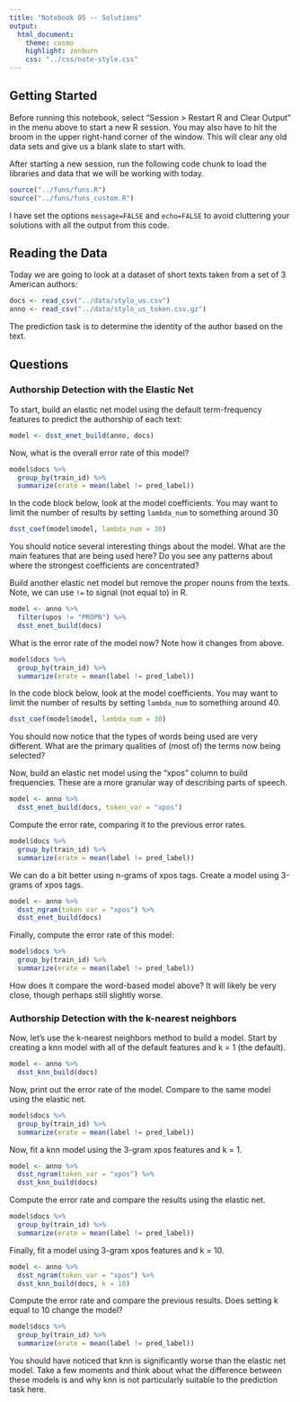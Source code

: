 ```yaml
---
title: "Notebook 05 -- Solutions"
output:
  html_document:
    theme: cosmo
    highlight: zenburn
    css: "../css/note-style.css"
---
```


## Getting Started

Before running this notebook, select "Session > Restart R and Clear Output" in
the menu above to start a new R session. You may also have to hit the broom in
the upper right-hand corner of the window. This will clear any old data sets and
give us a blank slate to start with.

After starting a new session, run the following code chunk to load the
libraries and data that we will be working with today.

```r
source("../funs/funs.R")
source("../funs/funs_custom.R")
```

I have set the options `message=FALSE` and `echo=FALSE` to avoid cluttering
your solutions with all the output from this code.

## Reading the Data

Today we are going to look at a dataset of short texts taken from a set of 3
American authors:

```r
docs <- read_csv("../data/stylo_us.csv")
anno <- read_csv("../data/stylo_us_token.csv.gz")
```

The prediction task is to determine the identity of the author based on the
text.

## Questions

### Authorship Detection with the Elastic Net

To start, build an elastic net model using the default term-frequency features
to predict the authorship of each text:

```r
model <- dsst_enet_build(anno, docs)
```

Now, what is the overall error rate of this model?

```r
model$docs %>%
  group_by(train_id) %>%
  summarize(erate = mean(label != pred_label))
```

In the code block below, look at the model coefficients. You may want to limit
the number of results by setting `lambda_num` to something around 30

```r
dsst_coef(model$model, lambda_num = 30)
```

You should notice several interesting things about the model. What are the main
features that are being used here? Do you see any patterns about where the
strongest coefficients are concentrated?

Build another elastic net model but remove the proper nouns from the texts.
Note, we can use `!=` to signal (not equal to) in R.

```r
model <- anno %>%
  filter(upos != "PROPN") %>%
  dsst_enet_build(docs)
```

What is the error rate of the model now? Note how it changes from above.

```r
model$docs %>%
  group_by(train_id) %>%
  summarize(erate = mean(label != pred_label))
```

In the code block below, look at the model coefficients. You may want to limit
the number of results by setting `lambda_num` to something around 40.

```r
dsst_coef(model$model, lambda_num = 30)
```

You should now notice that the types of words being used are very different.
What are the primary qualities of (most of) the terms now being selected?

Now, build an elastic net model using the "xpos" column to build frequencies.
These are a more granular way of describing parts of speech.

```r
model <- anno %>%
  dsst_enet_build(docs, token_var = "xpos")
```

Compute the error rate, comparing it to the previous error rates.

```r
model$docs %>%
  group_by(train_id) %>%
  summarize(erate = mean(label != pred_label))
```

We can do a bit better using n-grams of xpos tags. Create a model using 3-grams
of xpos tags.

```r
model <- anno %>%
  dsst_ngram(token_var = "xpos") %>%
  dsst_enet_build(docs)
```

Finally, compute the error rate of this model:

```r
model$docs %>%
  group_by(train_id) %>%
  summarize(erate = mean(label != pred_label))
```

How does it compare the word-based model above? It will likely be very close,
though perhaps still slightly worse.

### Authorship Detection with the k-nearest neighbors

Now, let's use the k-nearest neighbors method to build a model. Start by
creating a knn model with all of the default features and k = 1 (the default).

```r
model <- anno %>%
  dsst_knn_build(docs)
```

Now, print out the error rate of the model. Compare to the same model using
the elastic net.

```r
model$docs %>%
  group_by(train_id) %>%
  summarize(erate = mean(label != pred_label))
```

Now, fit a knn model using the 3-gram xpos features and k = 1.

```r
model <- anno %>%
  dsst_ngram(token_var = "xpos") %>%
  dsst_knn_build(docs)
```

Compute the error rate and compare the results using the elastic net.

```r
model$docs %>%
  group_by(train_id) %>%
  summarize(erate = mean(label != pred_label))
```

Finally, fit a model using 3-gram xpos features and k = 10.

```r
model <- anno %>%
  dsst_ngram(token_var = "xpos") %>%
  dsst_knn_build(docs, k = 10)
```

Compute the error rate and compare the previous results. Does setting k equal
to 10 change the model?

```r
model$docs %>%
  group_by(train_id) %>%
  summarize(erate = mean(label != pred_label))
```

You should have noticed that knn is significantly worse than the elastic net
model. Take a few moments and think about what the difference between these
models is and why knn is not particularly suitable to the prediction task here.
